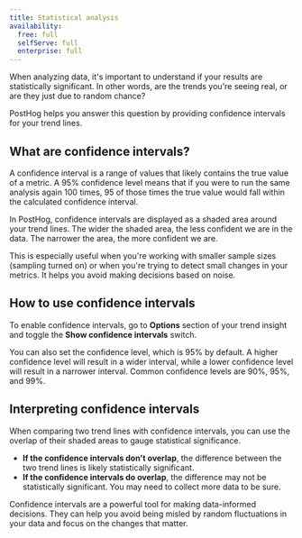 ```yaml
---
title: Statistical analysis
availability:
  free: full
  selfServe: full
  enterprise: full
---
```




When analyzing data, it's important to understand if your results are statistically significant. In other words, are the trends you're seeing real, or are they just due to random chance?

PostHog helps you answer this question by providing confidence intervals for your trend lines.

## What are confidence intervals?

A confidence interval is a range of values that likely contains the true value of a metric. A 95% confidence level means that if you were to run the same analysis again 100 times, 95 of those times the true value would fall within the calculated confidence interval.

In PostHog, confidence intervals are displayed as a shaded area around your trend lines. The wider the shaded area, the less confident we are in the data. The narrower the area, the more confident we are.

<ProductScreenshot
    imageLight={confidenceLight}
    imageDark={confidenceDark}
    alt="Confidence intervals on a line chart"
/>

This is especially useful when you're working with smaller sample sizes (sampling turned on) or when you're trying to detect small changes in your metrics. It helps you avoid making decisions based on noise.

## How to use confidence intervals

To enable confidence intervals, go to **Options** section of your trend insight and toggle the **Show confidence intervals** switch.

<ProductScreenshot
    imageLight={confidenceSettingsLight}
    imageDark={confidenceSettingsDark}
    alt="Confidence interval settings"
/>

You can also set the confidence level, which is 95% by default. A higher confidence level will result in a wider interval, while a lower confidence level will result in a narrower interval. Common confidence levels are 90%, 95%, and 99%.

## Interpreting confidence intervals

When comparing two trend lines with confidence intervals, you can use the overlap of their shaded areas to gauge statistical significance.

-   **If the confidence intervals don't overlap**, the difference between the two trend lines is likely statistically significant.
-   **If the confidence intervals do overlap**, the difference may not be statistically significant. You may need to collect more data to be sure.

Confidence intervals are a powerful tool for making data-informed decisions. They can help you avoid being misled by random fluctuations in your data and focus on the changes that matter.
